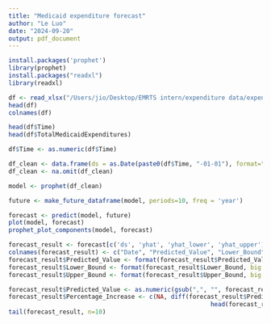 ```yaml
---
title: "Medicaid expenditure forecast"
author: "Le Luo"
date: "2024-09-20"
output: pdf_document
---
```


```r
install.packages('prophet')
library(prophet)
install.packages("readxl")
library(readxl)

df <- read_xlsx("/Users/jio/Desktop/EMRTS intern/expenditure data/expenditure combine.xlsx")
head(df)
colnames(df)
```

```r
head(df$Time)
head(df$TotalMedicaidExpenditures)

df$Time <- as.numeric(df$Time)

df_clean <- data.frame(ds = as.Date(paste0(df$Time, "-01-01"), format="%Y-%m-%d"), y = df$TotalMedicaidExpenditures)
df_clean <- na.omit(df_clean)

model <- prophet(df_clean)

future <- make_future_dataframe(model, periods=10, freq = 'year')

forecast <- predict(model, future)
plot(model, forecast)
prophet_plot_components(model, forecast)

forecast_result <- forecast[c('ds', 'yhat', 'yhat_lower', 'yhat_upper')]
colnames(forecast_result) <- c("Date", "Predicted_Value", "Lower_Bound", "Upper_Bound")
forecast_result$Predicted_Value <- format(forecast_result$Predicted_Value, big.mark = ",", scientific = FALSE)
forecast_result$Lower_Bound <- format(forecast_result$Lower_Bound, big.mark = ",", scientific = FALSE)
forecast_result$Upper_Bound <- format(forecast_result$Upper_Bound, big.mark = ",", scientific = FALSE)

forecast_result$Predicted_Value <- as.numeric(gsub(",", "", forecast_result$Predicted_Value))
forecast_result$Percentage_Increase <- c(NA, diff(forecast_result$Predicted_Value) / 
                                                        head(forecast_result$Predicted_Value, -1) * 100)
tail(forecast_result, n=10)
```
